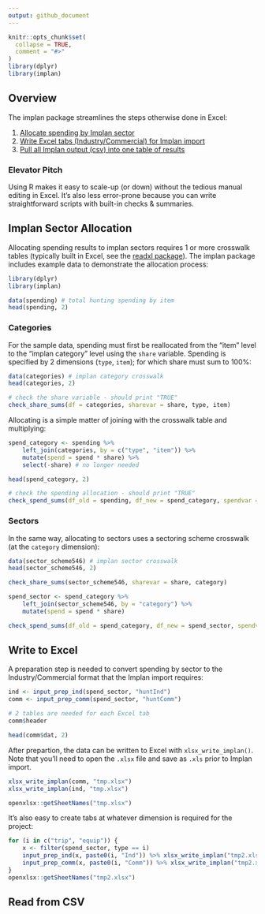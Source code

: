 ---
output: github_document
---
<!-- implan-transfer.md is generated from implan-transfer.Rmd. Please edit that file -->

```{r, include = FALSE}
knitr::opts_chunk$set(
  collapse = TRUE,
  comment = "#>"
)
library(dplyr)
library(implan)
```

## Overview

The implan package streamlines the steps otherwise done in Excel:

1. [Allocate spending by Implan sector](#implan-sector-allocation)
2. [Write Excel tabs (Industry/Commercial) for Implan import](#write-to-excel)
3. [Pull all Implan output (csv) into one table of results](#read-from-csv)

### Elevator Pitch

Using R makes it easy to scale-up (or down) without the tedious manual editing in Excel. It's also less error-prone because you can write straightforward scripts with built-in checks & summaries.

## Implan Sector Allocation

Allocating spending results to implan sectors requires 1 or more crosswalk tables (typically built in Excel, see the [readxl package](https://readxl.tidyverse.org/)). The implan package includes example data to demonstrate the allocation process:

```{r}
library(dplyr)
library(implan)

data(spending) # total hunting spending by item
head(spending, 2)
```

### Categories

For the sample data, spending must first be reallocated from the "item" level to the "implan category" level using the `share` variable. Spending is specified by 2 dimensions (`type`, `item`); for which share must sum to 100%:

```{r}
data(categories) # implan category crosswalk
head(categories, 2)

# check the share variable - should print "TRUE"
check_share_sums(df = categories, sharevar = share, type, item)
```

Allocating is a simple matter of joining with the crosswalk table and multiplying:

```{r}
spend_category <- spending %>%
    left_join(categories, by = c("type", "item")) %>%
    mutate(spend = spend * share) %>%
    select(-share) # no longer needed

head(spend_category, 2)

# check the spending allocation - should print "TRUE"
check_spend_sums(df_old = spending, df_new = spend_category, spendvar = spend, type, item)
```

### Sectors

In the same way, allocating to sectors uses a sectoring scheme crosswalk (at the `category` dimension):


```{r}
data(sector_scheme546) # implan sector crosswalk
head(sector_scheme546, 2)

check_share_sums(sector_scheme546, sharevar = share, category)

spend_sector <- spend_category %>%
    left_join(sector_scheme546, by = "category") %>%
    mutate(spend = spend * share)

check_spend_sums(df_old = spend_category, df_new = spend_sector, spendvar = spend, category)
```

## Write to Excel

A preparation step is needed to convert spending by sector to the Industry/Commercial format that the Implan import requires:

```{r}
ind <- input_prep_ind(spend_sector, "huntInd")
comm <- input_prep_comm(spend_sector, "huntComm")

# 2 tables are needed for each Excel tab
comm$header

head(comm$dat, 2)
```

After prepartion, the data can be written to Excel with `xlsx_write_implan()`. Note that you'll need to open the `.xlsx` file and save as `.xls` prior to Implan import.

```{r}
xlsx_write_implan(comm, "tmp.xlsx")
xlsx_write_implan(ind, "tmp.xlsx")

openxlsx::getSheetNames("tmp.xlsx")
```

It's also easy to create tabs at whatever dimension is required for the project:

```{r}
for (i in c("trip", "equip")) {
    x <- filter(spend_sector, type == i)
    input_prep_ind(x, paste0(i, "Ind")) %>% xlsx_write_implan("tmp2.xlsx")
    input_prep_comm(x, paste0(i, "Comm")) %>% xlsx_write_implan("tmp2.xlsx")
}
openxlsx::getSheetNames("tmp2.xlsx")
```

## Read from CSV

```{r}

```

